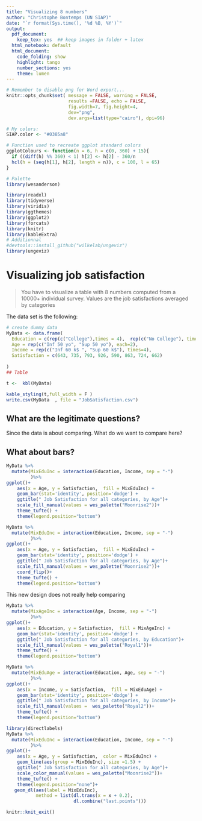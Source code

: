 ```yaml
---
title: "Visualizing 8 numbers"
author: "Christophe Bontemps (UN SIAP)"
date: "`r format(Sys.time(), '%d %B, %Y')`"
output:
  pdf_document: 
    keep_tex: yes  ## keep images in folder + latex
  html_notebook: default
  html_document:
    code_folding: show
    highlight: tango
    number_sections: yes
    theme: lumen
---
```



```r
# Remember to disable png for Word export...
knitr::opts_chunk$set( message = FALSE, warning = FALSE, 
                       results =FALSE, echo = FALSE,
                       fig.width=7, fig.height=4, 
                       dev="png", 
                       dev.args=list(type="cairo"), dpi=96)

# My colors:
SIAP.color <- "#0385a8"

# Function used to recreate ggplot standard colors
ggplotColours <- function(n = 6, h = c(0, 360) + 15){
  if ((diff(h) %% 360) < 1) h[2] <- h[2] - 360/n
  hcl(h = (seq(h[1], h[2], length = n)), c = 100, l = 65)
}

# Palette 
library(wesanderson)
```

```r
library(readxl)
library(tidyverse)
library(viridis)
library(ggthemes)
library(ggplot2)
library(forcats)
library(knitr)
library(kableExtra)
# Additionnal 
#devtools::install_github("wilkelab/ungeviz")
library(ungeviz)

```

# Visualizing job satisfaction{-}


> You have to visualize a table with 8 numbers computed from a 10000+ individual survey.
Values are the job satisfactions averaged by categories

The data set is the following: 

```r
# create dummy data
MyData <- data.frame(
  Education = c(rep(c("College"),times = 4),  rep(c("No College"), times=4)),
  Age = rep(c("Inf 50 yo", "Sup 50 yo"), each=2),
  Income = rep(c("Inf 60 k$ ", "Sup 60 k$"), times=4), 
  Satisfaction = c(643, 735, 793, 926, 590, 863, 724, 662)
  
)
## Table

t <-  kbl(MyData)

kable_styling(t,full_width = F )
write.csv(MyData  , file = "JobSatisfaction.csv")

```
## What are the legitimate questions?  {-}

Since the data is about comparing. What do we want to compare here? 

## What about bars? {-}


```r
MyData %>%
  mutate(MixEduInc = interaction(Education, Income, sep = "-")
         )%>%
ggplot()+
    aes(x = Age, y = Satisfaction,  fill = MixEduInc) +
    geom_bar(stat='identity', position='dodge') +
    ggtitle(" Job Satisfaction for all categories, by Age")+
    scale_fill_manual(values = wes_palette("Moonrise2"))+
    theme_tufte() +
    theme(legend.position="bottom")
```


```r
MyData %>%
  mutate(MixEduInc = interaction(Education, Income, sep = "-")
         )%>%
ggplot()+
    aes(x = Age, y = Satisfaction,  fill = MixEduInc) +
    geom_bar(stat='identity', position='dodge') +
    ggtitle(" Job Satisfaction for all categories, by Age")+
    scale_fill_manual(values = wes_palette("Moonrise2"))+
    coord_flip()+
    theme_tufte() +
    theme(legend.position="bottom")
```

This new design does not really help comparing 


```r
MyData %>%
  mutate(MixAgeInc = interaction(Age, Income, sep = "-")
         )%>%
ggplot()+
    aes(x = Education, y = Satisfaction,  fill = MixAgeInc) +
    geom_bar(stat='identity', position='dodge') +
    ggtitle(" Job Satisfaction for all categories, by Education")+
    scale_fill_manual(values = wes_palette("Royal1"))+
    theme_tufte() +
    theme(legend.position="bottom")
```


```r
MyData %>%
  mutate(MixEduAge = interaction(Education, Age, sep = "-")
         )%>%
ggplot()+
    aes(x = Income, y = Satisfaction,  fill = MixEduAge) +
    geom_bar(stat='identity', position='dodge') +
    ggtitle(" Job Satisfaction for all categories, by Income")+
    scale_fill_manual(values =  wes_palette("Royal2"))+
    theme_tufte() +
    theme(legend.position="bottom")
```





```r
library(directlabels)
MyData %>%
  mutate(MixEduInc = interaction(Education, Income, sep = "-")
         )%>%
ggplot()+
    aes(x = Age, y = Satisfaction,  color = MixEduInc) +
    geom_line(aes(group = MixEduInc), size =1.5) +
    ggtitle(" Job Satisfaction for all categories, by Age")+
    scale_color_manual(values = wes_palette("Moonrise2"))+
    theme_tufte() +
    theme(legend.position="none")+
   geom_dl(aes(label = MixEduInc), 
           method = list(dl.trans(x = x + 0.2),
                         dl.combine("last.points"))) 

```







```r
knitr::knit_exit()
```

